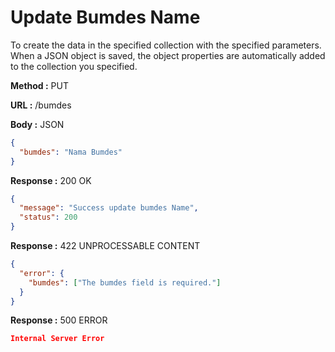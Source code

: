 
# Update Bumdes Name

To create the data in the specified collection with the specified parameters.
When a JSON object is saved, the object properties are automatically added to the collection you specified.

**Method :** <Badge variant="info">PUT</Badge>

**URL :** <Badge variant="dark">/bumdes</Badge>

**Body :** <Badge variant="purple">JSON</Badge>

```json
{
  "bumdes": "Nama Bumdes"
}
```

**Response :** <BadgeOutline variant="success">200 OK</BadgeOutline>

```json
{
  "message": "Success update bumdes Name",
  "status": 200
}
```

**Response :** <BadgeOutline variant="info">422 UNPROCESSABLE CONTENT</BadgeOutline>

```json
{
  "error": {
    "bumdes": ["The bumdes field is required."]
  }
}
```

**Response :** <BadgeOutline variant="danger">500 ERROR</BadgeOutline>

```json
Internal Server Error
```
